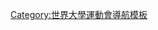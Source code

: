 {{Navbox
|bodyclass=hlist

|name = 2011年夏季世界大學生運動會項目
|title = [[2011年夏季世界大學生運動會]]比賽項目
|titlestyle = background:#BFD7FF;
|list1 = 

*[[2011年夏季世界大學生運動會西洋棋比賽|西洋棋]]
*水上項目（[[2011年夏季世界大學生運動會游泳比賽|游泳]]
*[[2011年夏季世界大學生運動會跳水比賽|跳水]]
*[[2011年夏季世界大學生運動會水球比賽|水球]]）
*[[2011年夏季世界大學生運動會射箭比賽|射箭]]
*[[2011年夏季世界大學生運動會田徑比賽|田徑]]
*[[2011年夏季世界大學生運動會羽球比賽|-{zh-hans:羽毛球; zh-hant:羽毛球; zh-tw:羽球;}-]]
*[[2011年夏季世界大學生運動會籃球比賽|籃球]]
*[[2011年夏季世界大學生運動會擊劍比賽|-{zh-hans:击剑;zh-hk:劍擊;zh-tw:擊劍;}-]]
*[[2011年夏季世界大學生運動會足球比賽|足球]]
*[[2011年夏季世界大學生運動會體操比賽|體操]]
*[[2011年夏季世界大學生運動會柔道比賽|柔道]]
* [[2011年夏季世界大學生運動會桌球比賽|-{zh-hans:乒乓球; zh-tw:桌球; zh-hant:乒乓球;}-]]
*[[2011年夏季世界大學生運動會跆拳道比賽|跆拳道]]
*[[2011年夏季世界大學生運動會網球比賽|網球]]
*[[2011年夏季世界大學生運動會排球比賽|排球]]
*[[2011年夏季世界大學生運動會舉重比賽|舉重]]
*[[2011年夏季世界大學生運動會沙灘排球比賽|沙灘排球]]
*[[2011年夏季世界大學生運動會帆船比賽|帆船]]
*[[2011年夏季世界大學生運動會高爾夫比賽|高爾夫球]]&nbsp;
}}<noinclude>
[[Category:世界大學運動會導航模板]]
</noinclude>